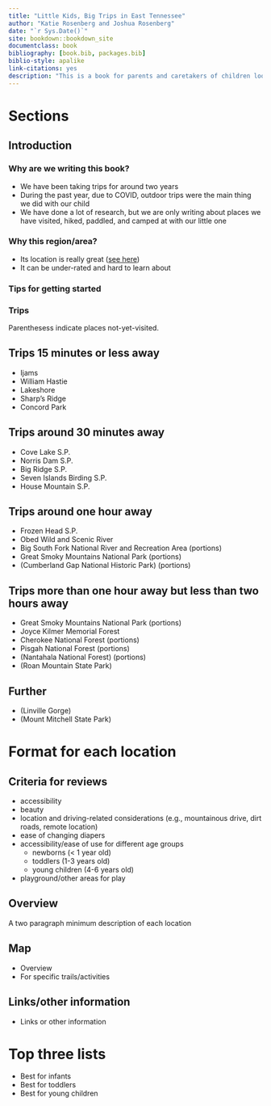 ```yaml
--- 
title: "Little Kids, Big Trips in East Tennessee"
author: "Katie Rosenberg and Joshua Rosenberg"
date: "`r Sys.Date()`"
site: bookdown::bookdown_site
documentclass: book
bibliography: [book.bib, packages.bib]
biblio-style: apalike
link-citations: yes
description: "This is a book for parents and caretakers of children looking to take outdoors adventures in and around East Tennessee."
---
```



# Sections

## Introduction

### Why are we writing this book?

- We have been taking trips for around two years
- During the past year, due to COVID, outdoor trips were the main thing we did with our child
- We have done a lot of research, but we are only writing about places we have visited, hiked, paddled, and camped at with our little one

### Why this region/area?

- Its location is really great ([see here](https://recreationlinks.org/wp-content/uploads/2019/03/Outdoor_RecMap-MapSide__2ndEdition_04jul2018.pdf))
- It can be under-rated and hard to learn about

### Tips for getting started

### Trips

Parenthesess indicate places not-yet-visited.

## Trips 15 minutes or less away
- Ijams
- William Hastie
- Lakeshore
- Sharp's Ridge
- Concord Park

## Trips around 30 minutes away
- Cove Lake S.P.
- Norris Dam S.P.
- Big Ridge S.P.
- Seven Islands Birding S.P.
- House Mountain S.P.

## Trips around one hour away
- Frozen Head S.P.
- Obed Wild and Scenic River
- Big South Fork National River and Recreation Area (portions)
- Great Smoky Mountains National Park (portions)
- (Cumberland Gap National Historic Park) (portions)

## Trips more than one hour away but less than two hours away
- Great Smoky Mountains National Park (portions)
- Joyce Kilmer Memorial Forest
- Cherokee National Forest (portions)
- Pisgah National Forest (portions)
- (Nantahala National Forest) (portions)
- (Roan Mountain State Park)

## Further
- (Linville Gorge)
- (Mount Mitchell State Park)

# Format for each location

## Criteria for reviews
- accessibility
- beauty
- location and driving-related considerations (e.g., mountainous drive, dirt roads, remote location)
- ease of changing diapers
- accessibility/ease of use for different age groups
  - newborns (< 1 year old)
  - toddlers (1-3 years old)
  - young children (4-6 years old)
- playground/other areas for play

## Overview

A two paragraph minimum description of each location

## Map

- Overview
- For specific trails/activities

## Links/other information

- Links or other information

# Top three lists

- Best for infants
- Best for toddlers
- Best for young children

